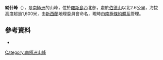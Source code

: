 {{coord|77|15|S|166|45|E|display=title}}

'''納什峰'''（{{lang-en|Nash Peak}}），是[[南極洲|南極洲]]的山峰，位於[[羅斯島|羅斯島]]西北部，處於[[伯德山|伯德山]]以北2.6公里，海拔高度超過1,600米，由[[新西蘭|新西蘭]]地理委員會命名，現時由[[南極條約體系|南極條約體系]]管理。

==參考資料==
*{{usgs-gazetteer}}

{{DEFAULTSORT:Nash Peak}}
[[Category:南極洲山峰|Category:南極洲山峰]]


{{RossIsland-geo-stub}}